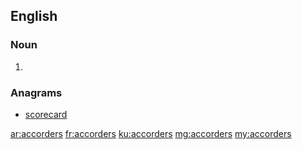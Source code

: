 ==English==

===Noun===
{{head|en}}

# {{plural of|accorder}}

===Anagrams===
* [[scorecard#English|scorecard]]

[[ar:accorders]]
[[fr:accorders]]
[[ku:accorders]]
[[mg:accorders]]
[[my:accorders]]